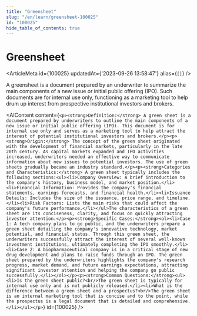 ```yaml
---
title: "Greensheet"
slug: "/en/learn/greensheet-100025"
id: "100025"
hide_table_of_contents: true
---
```



# Greensheet

<ArticleMeta id={100025} updatedAt={'2023-09-26 13:58:47'} alias={`[]`} />
<div className='border-solid border-b border-t-0 my-4 border-[var(--ifm-color-gray-300)]' />

A greensheet is a document prepared by an underwriter to summarize the main components of a new issue or initial public offering (IPO). Such documents are for internal use only, functioning as a marketing tool to help drum up interest from prospective institutional investors and brokers.

<AIContent content={`<p><strong>Definition:</strong> A green sheet is a document prepared by underwriters to outline the main components of a new issue or initial public offering (IPO). This document is for internal use only and serves as a marketing tool to help attract the interest of potential institutional investors and brokers.</p><p><strong>Origin:</strong> The concept of the green sheet originated with the development of financial markets, particularly in the late 20th century. As capital markets expanded and IPO activities increased, underwriters needed an effective way to communicate information about new issues to potential investors. The use of green sheets gradually became an industry standard.</p><p><strong>Categories and Characteristics:</strong> A green sheet typically includes the following sections:<ul><li>Company Overview: A brief introduction to the company's history, business model, and market position.</li><li>Financial Information: Provides the company's financial statements, earnings forecasts, and financial health.</li><li>Issuance Details: Includes the size of the issuance, price range, and timeline.</li><li>Risk Factors: Lists the main risks that could affect the company's future performance.</li></ul>The characteristics of a green sheet are its conciseness, clarity, and focus on quickly attracting investor attention.</p><p><strong>Specific Cases:</strong><ol><li>Case 1: A tech company plans to go public, and the underwriters prepare a green sheet detailing the company's innovative technology, market potential, and financial status. Through this green sheet, the underwriters successfully attract the interest of several well-known investment institutions, ultimately completing the IPO smoothly.</li><li>Case 2: A biopharmaceutical company is in a critical stage of new drug development and plans to raise funds through an IPO. The green sheet prepared by the underwriters highlights the company's research progress, market demand, and future earnings expectations, attracting significant investor attention and helping the company go public successfully.</li></ol></p><p><strong>Common Questions:</strong><ul><li>Is the green sheet public?<br/>The green sheet is typically for internal use only and is not publicly released.</li><li>What is the difference between a green sheet and a prospectus?<br/>The green sheet is an internal marketing tool that is concise and to the point, while the prospectus is a legal document that is detailed and comprehensive.</li></ul></p>`} id={100025} />
